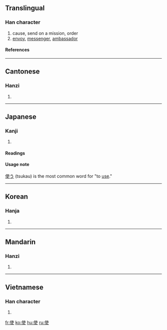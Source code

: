 ==Translingual==
===Han character===
{{Han char|rn=9|rad=人|as=06|sn=8|four=2520<sub>6</sub>|canj=人十中大 (OJLK)}}
# cause, send on a mission, order
# [[envoy]], [[messenger]], [[ambassador]]
====References====
{{Han ref|kx=0101.050|dkj=00573|dj=0213.120|hdz=10145.020|uh=4F7F|ud=20351|bh=A8CF|bd=43215}}
----
==Cantonese==
===Hanzi===
{{yue-hanzi|jyut=|y=sai2, si2 si3}}
# {{defn|Cantonese}}
----
==Japanese==
===Kanji===
{{ja-kanji|grade=|rs=人06}}
# {{defn|Japanese}} 
====Readings====
{{ja-readings|on=[[し]] (shi)|kun=[[つか]] (tsuka)}}

====Usage note====
[[使う]] (tsukau) is the most common word for "to [[use]]."
----
==Korean==
===Hanja===
{{ko-hanja|hangeul=[[사]], [[시]]|rv=sa, si|mr=sa, si}}
# {{defn|Korean}}
----
==Mandarin==
===Hanzi===
{{cmn-hanzi|pin=[[shǐ]] (shi3)|wg=shih<sup>3</sup>}}
# {{defn|Mandarin}}
----
==Vietnamese==
===Han character===
{{vi-hantu|sứ}}
# {{defn|Vietnamese}}

[[fr:使]]
[[ko:使]]
[[hu:使]]
[[ru:使]]